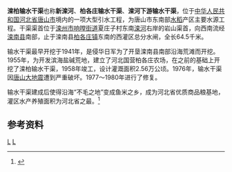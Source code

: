 '''滦柏输水干渠'''也称'''新滦河'''、'''柏各庄输水干渠'''、'''滦河下游输水干渠'''，位于[[中华人民共和国|中华人民共和国]][[河北省|河北省]][[唐山市|唐山市]]境内的一项大型引水工程，为唐山市东南部[[水稻|水稻]]产区主要水源工程。干渠渠首位于[[滦州市|滦州市]][[响嘡街道|响嘡街道]]夏庄子村东南[[滦河|滦河]]右岸的岩山渠首，向西南流经[[滦南县|滦南县]]南部，止于滦南县[[柏各庄镇|柏各庄镇]]东南的西灌区总分水闸，全长64.5千米。

输水干渠最早开挖于1941年，是侵华日军为了开垦滦南县南部沿海荒滩而开挖。1955年，为开发滨海盐碱荒地，建立了河北国营柏各庄农场，在之前的基础上开挖了滦柏输水干渠，1958年竣工，设计灌溉面积2.56万公顷。1976年，输水干渠因[[唐山大地震|唐山大地震]]遭到严重破坏。1977～1980年进行了修复。

输水干渠建成后使得沿海“不毛之地”变成鱼米之乡，成为河北省优质商品粮基地，灌区水产养殖面积为河北省之最。<ref name="中国河湖大典">{{cite book zh |author=《[[中国河湖大典|中国河湖大典]]》编纂委员会 |title=《中国河湖大典·海河卷》 |format=M |edition=1 |location=北京 |publisher=中国水利水电出版社 |date=2013年1月 |pages=245页 |id= ISBN 978-7-5170-0563-6}}</ref>
==参考资料==
{{reflist}}
{{China-river-stub}}
[[Category:河北水利|L]]
[[Category:滦河|L]]